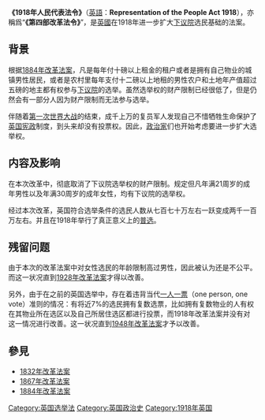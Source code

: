 '''《1918年人民代表法令》'''（[[英语|英語]]：'''Representation of the People Act 1918'''），亦稱爲“'''《第四部改革法令》'''”，是[[英国|英國]]在1918年进一步扩大[[下议院|下议院]]选民基础的法案。

== 背景 ==
根据[[1884年改革法案|1884年改革法案]]，凡是每年付十磅以上租金的租户或者是拥有自己物业的城镇男性居民，或者是农村里每年支付十二磅以上地租的男性农户和土地年产值超过五磅的地主都有权参与[[下议院|下议院]]的选举。虽然选举权的财产限制已经很低了，但是仍然会有一部分人因为财产限制而无法参与选举。

伴随着[[第一次世界大战|第一次世界大战]]的结束，成千上万的复员军人发现自己不惜牺牲生命保护了[[英国宪政|英国宪政]]制度，到头来却没有投票权。因此，[[政治家|政治家]]们也开始考虑要进一步扩大选举权。

== 内容及影响 ==
在本次改革中，彻底取消了下议院选举权的财产限制。规定但凡年满21周岁的成年男性以及年满30周岁的成年女性，均有下议院的选举权。

经过本次改革，英国符合选举条件的选民人数从七百七十万左右一跃变成两千一百万左右。并且在1918年举行了真正意义上的[[普选|普选]]。

== 残留问题 ==
由于本次的改革法案中对女性选民的年龄限制高过男性，因此被认为还是不公平。而这一状况直到[[1928年改革法案|1928年改革法案]]才得以改善。

另外，由于在之前的英国选举中，存在着违背当代[[一人一票|一人一票]]（one person, one vote）准则的情况：有将近7%的选民拥有复数选票，比如拥有复数物业的人有权在其物业所在选区以及自己所居住选区都进行投票，而1918年改革法案并没有对这一情况进行改善。这一状况直到[[1948年改革法案|1948年改革法案]]才予以改善。

== 參見 ==
*[[1832年改革法案|1832年改革法案]]
*[[1867年改革法案|1867年改革法案]]
*[[1884年人民代表法案|1884年改革法案]]

[[Category:英国选举法|Category:英国选举法]]
[[Category:英国政治史|Category:英国政治史]]
[[Category:1918年英国|Category:1918年英国]]